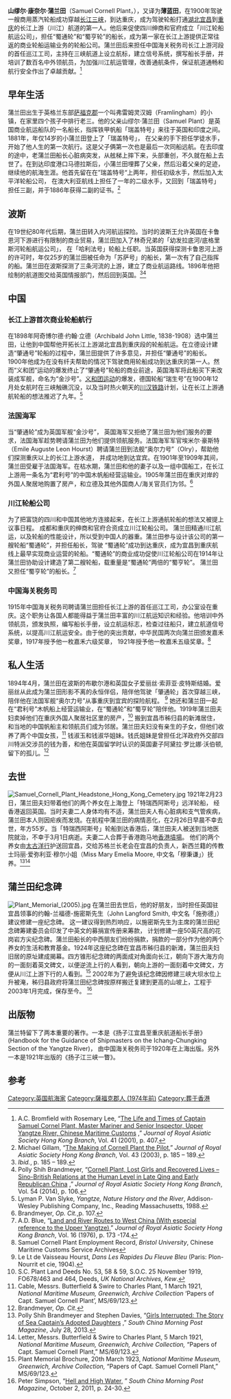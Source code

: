 {{multiple issues|
{{copyedit|time=2015-06-02T17:40:57+00:00}}
{{inappropriate tone|time=2015-06-02T17:40:57+00:00}}

}}

{{Infobox person
| honorific_prefix   = 
| name               =  Samuel Cornell Plant
| image              =  Samuel Cornell Plant.jpg
| image_size         = 
| alt                = 
| caption            =
| birth_date         =  1866年8月8日
| death_date         =  1921年2月26日
| death_place        =  在海里
| years_active       = 七年
}}

'''山缪尔·康奈尔·蒲兰田'''（Samuel Cornell Plant，{{bd|1866年|8月8日|1921年|2月26日}}），又译为'''薄蓝田'''，在1900年驾驶一艘商用蒸汽轮船成功穿越[[长江三峡|长江三峡]]，到达重庆，成为驾驶轮船打通[[湖北|湖北]][[宜昌|宜昌]]到[[重庆|重庆]]的长江上游（川江）航道的第一人。他后来促使四川绅商和官府成立「川江轮船航运公司」，担任“蜀通轮”和“蜀亨轮”的船长，成为第一家在长江上游提供正常往返的商业轮船运输业务的轮船公司。蒲兰田后来担任中国海关税务司长江上游河段的首任巡江工司，主持在三峡航道上设立航标，建立信号系统，撰写船长手册，并培训了数百名中外领航员，为加强川江航运管理，改善通航条件，保证航道通畅和航行安全作出了卓越贡献。<ref>A.C. Bromfield with Rosemary Lee, “[http://hkjo.lib.hku.hk/archive/files/ee458aab26f89625ff04358e40258720.pdf The Life and Times of Captain Samuel Cornel Plant, Master Mariner and Senior Inspector, Upper Yangtze River, Chinese Maritime Customs] {{Wayback|url=http://hkjo.lib.hku.hk/archive/files/ee458aab26f89625ff04358e40258720.pdf |date=20200905200056 }},” ''Journal of Royal Asiatic Society Hong Kong Branch'', Vol. 41 (2001), p. 407.</ref>

== 早年生活 ==

蒲兰田出生于英格兰东部[[萨福克郡|萨福克郡]]一个叫弗雷姆灵汉姆（Framlingham）的小镇，在家里四个孩子中排行老三。他的父亲山缪尔·蒲兰田（Samuel Plant）是英国商业航运船队的一名船长，指挥铁甲帆船「瑞盖特号」来往于英国和印度之间。1881年，年仅14岁的小蒲兰田登上了「瑞盖特号」， 在父亲的手下担任学徒水手， 开始了他人生的第一次航行。这是父子俩第一次也是最后一次同船远航。在去印度的途中，老蒲兰田船长心脏病突发，从舷梯上摔下来，头部重创，不久就在船上去世了。在到达印度港口马德拉斯后，小蒲兰田埋葬了父亲，然后沿着父亲的足迹，继续他的航海生涯。他首先留在在”瑞盖特号“上两年，担任初级水手，然后加入太平洋轮船公司， 在澳大利亚航线上担任了一年的二级水手，又回到「瑞盖特号」担任三副，并于1886年获得二副的证书。<ref>Michael Gillam, “[http://hkjo.lib.hku.hk/archive/files/9098f69164b1ea0347d31d13e46d60ae.pdf The Making of Cornell Plant the Pilot],” ''Journal of Royal Asiatic Society Hong Kong Branch'', Vol. 43 (2003), p. 185 – 189.</ref>

== 波斯 ==
在19世纪80年代后期，蒲兰田转入内河航运探险。当时的波斯王允许英国在卡鲁恩河下游进行有限制的商业贸易，蒲兰田加入了林奇兄弟的「幼发拉底河/底格里斯河轮船航运公司」， 在「哈利法号」轮船上任职。当英国获得探测卡鲁恩河上游的许可时，年仅25岁的蒲兰田被任命为「苏萨号」的船长，第一次有了自己指挥的船。蒲兰田在波斯探测了三条河流的上游，建立了商业航运路线。1896年他把绘制的航道图交给英国情报部门，然后回到英国。<ref>''Ibid.'', p. 185 – 189.</ref><ref>Polly Shih Brandmeyer, “[http://search.informit.com.au/documentSummary;dn=875703566361829;res=IELHSS Cornell Plant, Lost Girls and Recovered Lives – Sino-British Relations at the Human Level in Late Qing and Early Republican China] {{Wayback|url=http://search.informit.com.au/documentSummary;dn=875703566361829;res=IELHSS |date=20180811112513 }},” ''Journal of Royal Asiatic Society Hong Kong Branch'', Vol. 54 (2014), p. 106.</ref>

== 中国 ==

=== 长江上游首次商业轮船航行 ===

在1898年阿奇博尔德·约翰·立德（Archibald John Little, 1838-1908）选中蒲兰田，让他到中国帮他开拓长江上游湖北宜昌到重庆段的轮船航运。在立德设计建造“肇通号”轮船的过程中，蒲兰田提供了许多意见，并担任“肇通号”的船长。1900年他成为在没有纤夫帮助的情况下驾驶商用轮船成功到达重庆的第一人。然而“义和团”运动的爆发终止了“肇通号”轮船的商业前途，英国海军将此船买下来改装成军舰，命名为“金沙号”。[[义和团运动|义和团运动]]的爆发，德国轮船“瑞生号”在1900年12月处女航时在三峡触礁沉没，以及当时热火朝天的[[川汉铁路|川汉铁路]]计划，让在长江上游通航轮船的想法推迟了九年。<ref>Lyman P. Van Slyke, ''Yangtze, Nature History and the River'', Addison-Wesley Publishing Company, Inc., Reading Massachusetts, 1988.</ref>

=== 法国海军 ===

当“肇通轮”成为英国军舰“金沙号”， 英国海军又拒绝了蒲兰田为他们服务的要求，法国海军趁势聘请蒲兰田为他们提供领航服务。法国海军军官埃米尔·豪斯特（Emile Auguste Leon Hourst）聘请蒲兰田到法舰“奥尔力号”（Olry），帮助他们探测重庆以上的长江上游水道， 并成功地到达宜宾。在1901年至1909年其间，蒲兰田受雇于法国海军。在枯水期，蒲兰田和他的妻子以及一组中国船工，在长江上游用一条名为“君利号”的中国木帆船经营运输业。1905年蒲兰田在重庆对岸的外国人聚居地购置了房产，和立德及其他外国商人/海关官员们为邻。<ref>Brandmeyer, ''Op. Cit.'',p. 107. </ref>

=== 川江轮船公司 ===

为了把富饶的四川和中国其他地方连接起来，在长江上游通航轮船的想法又被提上议事日程。 成都和重庆的绅商和官府合资成立川江轮船公司。 蒲兰田精通川江航运，以及轮船的性能设计，所以受到中国人的器重。蒲兰田参与设计该公司的第一艘轮船“蜀通轮”，并担任船长，驾驶 “蜀通轮”成功到达重庆，成为宜昌到重庆航线上最早实现商业运营的轮船。“蜀通轮”的商业成功促使川江轮船公司在1914年让蒲兰田协助设计建造了第二艘轮船，载重量是“蜀通轮”两倍的“蜀亨轮”。 蒲兰田又担任“蜀亨轮”的船长。<ref>A.D. Blue, “[http://hkjo.lib.hku.hk/archive/files/30327952c0cb6c2f76993ae2304c490b.pdf Land and River Routes to West China (With especial reference to the Upper Yangtze),]” ''Journal of Royal Asiatic Society Hong Kong Branch'', Vol. 16 (1976), p. 173 -174.</ref>

=== 中国海关税务司 ===

1915年中国海关税务司聘请蒲兰田担任长江上游的首任巡江工司，办公室设在重庆。这个职务让各国人都能得益于蒲兰田丰富的川江航运知识和经验。他培训中外领航员，颁发执照，编写船长手册，设立航运标志，检查过往船只，建立航道信号系统，以提高川江航运安全。由于他的突出贡献，中华民国两次向蒲兰田颁发嘉禾奖章，1917年授予他一枚嘉禾六级奖章， 1921年授予他一枚嘉禾五级奖章。<ref>Samuel Cornell Plant Employment Record, ''Bristol University'', Chinese Maritime Customs Service Archives </ref> 

== 私人生活 ==

1894年4月，蒲兰田在波斯的布歇尔港和英国女子爱丽丝·索菲亚·皮特斯结婚。爱丽丝从此成为蒲兰田形影不离的永恒伴侣，陪伴他驾驶「肇通轮」首次穿越三峡，陪伴他在法国军舰“奥尔力号”从事重庆到宜宾的探险航程。 <ref>Le Lt de Vaisseau Hourst, ''Dans Les Rapides Du Fleuve Bleu'' (Paris: Plon-Nourrit et cie, 1904).</ref> 她还和蒲兰田一起在“君利号”木帆船上经营运输业，在“蜀通轮”和“蜀亨轮”陪伴他。1919年蒲兰田夫妇卖掉他们在重庆外国人聚居社区里的房产，<ref>S.C. Plant Land Deeds No. 53, 58 & 59, S.O.C. 25 November 1919, FO678/463 and 464, Deeds, ''UK National Archives, Kew''.</ref> 搬到宜昌市秭归县的新滩居住，和当地的中国帆船主和领航员们成为邻居。蒲兰田夫妇没有亲生的子女，但他们收养了两个中国女孩，<ref>Cable, Messrs. Butterfield & Swire to Charles Plant, 1 March 1921, ''National Maritime Museum, Greenwich, Archive Collection'' ‘Papers of Capt. Samuel Cornell Plant’, MS/69/123.</ref>  钱淑玉和钱淑华姐妹。钱氏姐妹是曾担任北洋政府外交部四川特派交涉员的钱为善，和他在英国留学时认识的英国妻子阿黛拉·罗比娜·沃伯顿, 留下的孤儿。<ref>Brandmeyer, ''Op. Cit.''</ref>

== 去世 ==
[[File:Samuel_Cornell_Plant_Headstone_Hong_Kong_Cemetery.jpg|thumb]]
1921年2月23日，蒲兰田夫妇带着他们的两个养女在上海登上「特瑞西阿斯号」远洋轮船， 经香港返回英国。当时夫妻二人身体均有不适，蒲兰田夫人有心脏病和支气管疾病，蒲兰田本人则因疟疾而发烧。在航程中蒲兰田的病情恶化，在2月26日早晨不幸去世，年方55岁。当「特瑞西阿斯号」轮船到达香港后，蒲兰田夫人被送到当地医院就治，不幸于3月1日病逝。夫妻二人合葬于香港跑马地[[香港墳場|香港墳場]]。 他们的两个养女由[[太古洋行|太古洋行]]护送回宜昌，交给苏格兰长老会在宜昌的负责人，新西兰籍的传教士玛丽·爱弥利亚·穆尔小姐（Miss Mary Emelia Moore,  中文名「穆秉谦」）抚养。<ref>Polly Shih Brandmeyer and Stephen Davies, “[http://www.scmp.com/magazines/post-magazine/article/1288608/girls-interrupted-story-sea-captains-adopted-daughters Girls Interrupted: The Story of Sea Captain’s Adopted Daughters] {{Wayback|url=http://www.scmp.com/magazines/post-magazine/article/1288608/girls-interrupted-story-sea-captains-adopted-daughters |date=20180928121731 }},” ''South China Morning Post Magazine'', July 28, 2013.</ref><ref>Letter, Messrs. Butterfield & Swire to Charles Plant, 5 March 1921, ''National Maritime Museum, Greenwich, Archive Collection,'' “Papers of Capt. Samuel Cornell Plant,” MS/69/123.</ref>

== 蒲兰田纪念碑 ==
[[File:Plant_Memorial_(2005).jpg|thumb]]
在蒲兰田去世后，他的好朋友，当时担任英国驻宜昌领事的约翰-兰福德-施密斯先生（John Langford Smith, 中文名「施弥德」）建议修建一座纪念碑。 这一建议得到热烈响应，以施密斯先生为主席的蒲兰田纪念碑筹建委员会印发了中英文的募捐宣传册来筹款， 计划修建一座50英尺高的花岗岩方尖纪念碑。蒲兰田船长的中西朋友们纷纷捐款，捐款的一部分作为他的两个养女的生活和教育基金。1924年这座纪念碑在宜昌市秭归县的新滩，蒲兰田夫妇旧居的原址建成揭幕。四方锥形纪念碑的两面成对角面向长江，朝向下游大海方向的一面刻着英文碑文，以便逆流上行的人看到，朝向上游的一面刻着中文碑文，方便从川江上游下行的人看到。<ref>Plant Memorial Brochure, 20th March 1923, ''National Maritime Museum, Greenwich, Archive Collection,'' “Papers of Capt. Samuel Cornell Plant,” MS/69/123.</ref> 2002年为了避免该纪念碑因修建三峡大坝水位上升被淹，秭归县政府将蒲兰田纪念碑按原样搬迁复建到更高的山坡上，工程于2003年1月完成，保存至今。 <ref>Peter Simpson, “[http://www.scmp.com/article/980748/hell-and-high-water Hell and High Water,] {{Wayback|url=http://www.scmp.com/article/980748/hell-and-high-water |date=20210225165248 }}” ''South China Morning Post Magazine'', October 2, 2011, p. 24-30.</ref>

== 出版物 ==

蒲兰特留下了两本重要的著作。一本是《扬子江宜昌至重庆航道船长手册》(Handbook for the Guidance of Shipmasters on the Ichang-Chungking Section of the Yangtze River)， 由中国海关税务司于1920年在上海出版。另外一本是1921年出版的《扬子江三峡一瞥》。

== 参考 ==
{{reflist}}

{{DEFAULTSORT:Plant, Samuel Cornell}}
[[Category:英国航海家|Category:英国航海家]]
[[Category:薩福克郡人_(1974年前)|Category:薩福克郡人 (1974年前)]]
[[Category:葬于香港|Category:葬于香港]]
